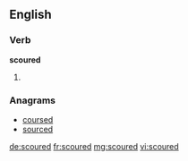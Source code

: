 ==English==

===Verb===
'''scoured'''

# {{en-past of|scour}}

===Anagrams===
* [[coursed#English|coursed]]
* [[sourced#English|sourced]]

[[de:scoured]]
[[fr:scoured]]
[[mg:scoured]]
[[vi:scoured]]